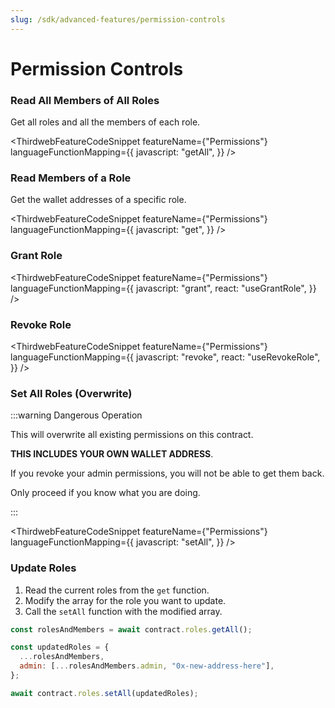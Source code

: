 ```yaml
---
slug: /sdk/advanced-features/permission-controls
---
```



# Permission Controls

### Read All Members of All Roles

Get all roles and all the members of each role.

<ThirdwebFeatureCodeSnippet
  featureName={"Permissions"}
  languageFunctionMapping={{
    javascript: "getAll",
  }}
/>

### Read Members of a Role

Get the wallet addresses of a specific role.

<ThirdwebFeatureCodeSnippet
  featureName={"Permissions"}
  languageFunctionMapping={{
    javascript: "get",
  }}
/>

### Grant Role

<ThirdwebFeatureCodeSnippet
  featureName={"Permissions"}
  languageFunctionMapping={{
    javascript: "grant",
    react: "useGrantRole",
  }}
/>

### Revoke Role

<ThirdwebFeatureCodeSnippet
  featureName={"Permissions"}
  languageFunctionMapping={{
    javascript: "revoke",
    react: "useRevokeRole",
  }}
/>

### Set All Roles (Overwrite)

:::warning Dangerous Operation

This will overwrite all existing permissions on this contract.

**THIS INCLUDES YOUR OWN WALLET ADDRESS**.

If you revoke your admin permissions, you will not be able to get them back.

Only proceed if you know what you are doing.

:::

<ThirdwebFeatureCodeSnippet
  featureName={"Permissions"}
  languageFunctionMapping={{
    javascript: "setAll",
  }}
/>

### Update Roles

1. Read the current roles from the `get` function.
2. Modify the array for the role you want to update.
3. Call the `setAll` function with the modified array.

```javascript
const rolesAndMembers = await contract.roles.getAll();

const updatedRoles = {
  ...rolesAndMembers,
  admin: [...rolesAndMembers.admin, "0x-new-address-here"],
};

await contract.roles.setAll(updatedRoles);
```
